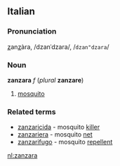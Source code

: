 ==Italian==
===Pronunciation===
<u>z</u>an<u>z</u>àra, /dzanˈdzara/, /<tt>dzan"dzara</tt>/
===Noun===
'''zanzara''' ''f'' (''plural'' '''zanzare''')

#[[mosquito]]

===Related terms===
*[[zanzaricida]] - mosquito [[killer]]
*[[zanzariera]] - mosquito [[net]]
*[[zanzarifugo]] - mosquito [[repellent]]

[[nl:zanzara]]
